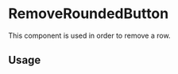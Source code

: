 <!--- RemoveRoundedButton.stories.mdx --->


<Meta title="buttons/RemoveRoundedButton" />

# RemoveRoundedButton

This component is used in order to remove a row.

## Usage

<Canvas>
  <Story name="base">
    <RemoveRoundedButton label="Remove me" />
  </Story>
</Canvas>
